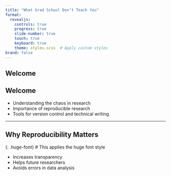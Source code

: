 ```yaml
---
title: "What Grad School Don’t Teach You"
format:
  revealjs: 
    controls: true
    progress: true
    slide-number: true
    touch: true
    keyboard: true
    theme: styles.scss  # Apply custom styles
brand: false
---
```


## {.standout}
Welcome
---

## Welcome 

- Understanding the chaos in research
- Importance of reproducible research
- Tools for version control and technical writing

---

## Why Reproducibility Matters
{: .huge-font}  # This applies the huge font style

- Increases transparency
- Helps future researchers
- Avoids errors in data analysis
